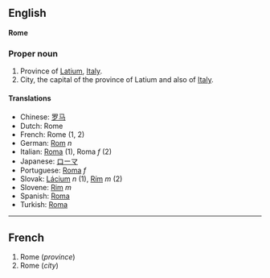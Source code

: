 ==English==
'''Rome'''

===Proper noun===

#Province of [[Latium]], [[Italy]].
#City, the capital of the province of Latium and also of [[Italy]].

====Translations====
*Chinese: [[罗马]]
*Dutch: Rome
*French: Rome (1, 2)
*German: [[Rom]] ''n''
*Italian: [[Roma]] (1), Roma ''f'' (2)
*Japanese: [[ローマ]]
*Portuguese: [[Roma]] ''f''
*Slovak: [[Lácium]] ''n'' (1), [[Rím]] ''m'' (2)
*Slovene: [[Rim]] ''m''
*Spanish: [[Roma]]
*Turkish: [[Roma]]

----

==French==

#Rome (''province'')
#Rome (''city'')